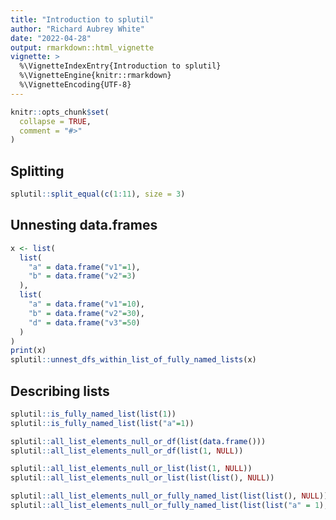 ```yaml
---
title: "Introduction to splutil"
author: "Richard Aubrey White"
date: "2022-04-28"
output: rmarkdown::html_vignette
vignette: >
  %\VignetteIndexEntry{Introduction to splutil}
  %\VignetteEngine{knitr::rmarkdown}
  %\VignetteEncoding{UTF-8}
---
```


```r
knitr::opts_chunk$set(
  collapse = TRUE,
  comment = "#>"
)
```

## Splitting

```r
splutil::split_equal(c(1:11), size = 3)
```

## Unnesting data.frames

```r
x <- list(
  list(
    "a" = data.frame("v1"=1),
    "b" = data.frame("v2"=3)
  ),
  list(
    "a" = data.frame("v1"=10),
    "b" = data.frame("v2"=30),
    "d" = data.frame("v3"=50)
  )
)
print(x)
splutil::unnest_dfs_within_list_of_fully_named_lists(x)
```

## Describing lists

```r
splutil::is_fully_named_list(list(1))
splutil::is_fully_named_list(list("a"=1))

splutil::all_list_elements_null_or_df(list(data.frame()))
splutil::all_list_elements_null_or_df(list(1, NULL))

splutil::all_list_elements_null_or_list(list(1, NULL))
splutil::all_list_elements_null_or_list(list(list(), NULL))

splutil::all_list_elements_null_or_fully_named_list(list(list(), NULL))
splutil::all_list_elements_null_or_fully_named_list(list(list("a" = 1), NULL))
```
